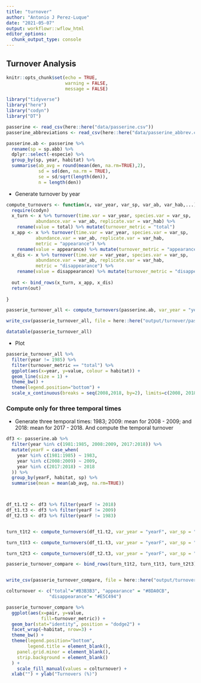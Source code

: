 ```yaml
---
title: "turnover"
author: "Antonio J Perez-Luque"
date: "2021-05-07"
output: workflowr::wflow_html
editor_options:
  chunk_output_type: console
---
```


## Turnover Analysis


```r
knitr::opts_chunk$set(echo = TRUE, 
                      warning = FALSE, 
                      message = FALSE)
```


```r
library("tidyverse")
library("here")
library("codyn")
library("DT")
```

```r
passerine <- read_csv(here::here("data/passerine.csv")) 
passerine_abbreviations <- read_csv(here::here("data/passerine_abbrev.csv")) 

passerine.ab <- passerine %>% 
  rename(sp = sp.abb) %>% 
  dplyr::select(-especie) %>% 
  group_by(sp, year, habitat) %>% 
  summarise(ab_avg = round(mean(den, na.rm=TRUE),2), 
            sd = sd(den, na.rm = TRUE), 
            se = sd/sqrt(length(den)), 
            n = length(den))

```

- Generate turnover by year 
```r
compute_turnovers <- function(x, var_year, var_sp, var_ab, var_hab,...){
  require(codyn)
  x_turn <- x %>% turnover(time.var = var_year, species.var = var_sp, 
           abundance.var = var_ab, replicate.var = var_hab) %>% 
    rename(value = total) %>% mutate(turnover_metric = "total")
  x_app <- x %>% turnover(time.var = var_year, species.var = var_sp, 
           abundance.var = var_ab, replicate.var = var_hab, 
           metric = "appearance") %>% 
    rename(value = appearance) %>% mutate(turnover_metric = "appearance")
  x_dis <- x %>% turnover(time.var = var_year, species.var = var_sp, 
           abundance.var = var_ab, replicate.var = var_hab, 
           metric = "disappearance") %>% 
    rename(value = disappearance) %>% mutate(turnover_metric = "disappearance")
  
  out <- bind_rows(x_turn, x_app, x_dis)
  return(out)
  
}
```


```r
passerie_turnover_all <- compute_turnovers(passerine.ab, var_year = "year", var_sp = "sp", var_ab ="ab_avg", var_hab = "habitat")

write_csv(passerie_turnover_all, file = here::here("output/turnover/passerine_turnover.csv"))

datatable(passerie_turnover_all)
```

- Plot 

```r
passerie_turnover_all %>% 
  filter(year != 1985) %>% 
  filter(turnover_metric == "total") %>% 
  ggplot(aes(x=year, y=value, colour = habitat)) + 
  geom_line(size = 1) + 
  theme_bw() + 
  theme(legend.position="bottom") + 
  scale_x_continuous(breaks = seq(2008,2018, by=2), limits=c(2008, 2018))
```


### Compute only for three temporal times 
- Generate three temporal times: 1983; 2009: mean for 2008 - 2009; and 2018: mean for 2017 - 2018. And compute the temporal turnover 

```r
df3 <- passerine.ab %>% 
  filter(year %in% c(1981:1985, 2008:2009, 2017:2018)) %>% 
  mutate(yearF = case_when(
    year %in% c(1981:1985) ~ 1983, 
    year %in% c(2008:2009) ~ 2009,
    year %in% c(2017:2018) ~ 2018
  )) %>% 
  group_by(yearF, habitat, sp) %>% 
  summarise(mean = mean(ab_avg, na.rm=TRUE))



df_t1.t2 <- df3 %>% filter(yearF != 2018)
df_t1.t3 <- df3 %>% filter(yearF != 2009)
df_t2.t3 <- df3 %>% filter(yearF != 1983)


turn_t1t2 <- compute_turnovers(df_t1.t2, var_year = "yearF", var_sp = "sp", var_ab ="mean", var_hab = "habitat") %>% mutate(pair = "1980's-2009")

turn_t1t3 <- compute_turnovers(df_t1.t3, var_year = "yearF", var_sp = "sp", var_ab ="mean", var_hab = "habitat") %>% mutate(pair = "1980's-2018")

turn_t2t3 <- compute_turnovers(df_t2.t3, var_year = "yearF", var_sp = "sp", var_ab ="mean", var_hab = "habitat") %>% mutate(pair = "2009-2018")

passerie_turnover_compare <- bind_rows(turn_t1t2, turn_t1t3, turn_t2t3)


write_csv(passerie_turnover_compare, file = here::here("output/turnover/passerine_turnover_compare.csv"))
```


```r
colturnover <- c("total"="#B3B3B3", "appearance" = "#8DA0CB", 
                "disappearance"= "#E5C494")

passerie_turnover_compare %>% 
  ggplot(aes(x=pair, y=value, 
             fill=turnover_metric)) + 
  geom_bar(stat="identity", position = "dodge2") + 
  facet_wrap(~habitat, nrow=3) + 
  theme_bw() + 
  theme(legend.position="bottom", 
        legend.title = element_blank(),
    panel.grid.minor = element_blank(),
    strip.background = element_blank()
  ) +
    scale_fill_manual(values = colturnover) +
  xlab("") + ylab("Turnovers (%)")

```











